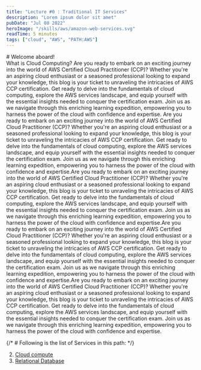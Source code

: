 ```yaml
---
title: "Lecture #0 : Traditional IT Services"
description: "Lorem ipsum dolor sit amet"
pubDate: "Jul 08 2022"
heroImage: "/skills/aws/amazon-web-services.svg"
readTime: 5 minutes
tags: ["cloud", "AWS", "PATH:AWS"]
---
```



<div>
# Welcome aboard!

<br />
<div class="">
	<Question href="cloud">What is Cloud Computing?</Question>
	<span>
		Are you ready to embark on an exciting journey into the world of AWS
		Certified Cloud Practitioner (CCP)? Whether you're an aspiring cloud
		enthusiast or a seasoned professional looking to expand your knowledge, this
		blog is your ticket to unraveling the intricacies of AWS CCP certification.
		Get ready to delve into the fundamentals of cloud computing, explore the AWS
		services landscape, and equip yourself with the essential insights needed to
		conquer the certification exam. Join us as we navigate through this
		enriching learning expedition, empowering you to harness the power of the
		cloud with confidence and expertise.
	</span>
	Are you ready to embark on an exciting journey into the world of AWS
		Certified Cloud Practitioner (CCP)? Whether you're an aspiring cloud
		enthusiast or a seasoned professional looking to expand your knowledge, this
		blog is your ticket to unraveling the intricacies of AWS CCP certification.
		Get ready to delve into the fundamentals of cloud computing, explore the AWS
		services landscape, and equip yourself with the essential insights needed to
		conquer the certification exam. Join us as we navigate through this
		enriching learning expedition, empowering you to harness the power of the
		cloud with confidence and expertise.Are you ready to embark on an exciting journey into the world of AWS
		Certified Cloud Practitioner (CCP)? Whether you're an aspiring cloud
		enthusiast or a seasoned professional looking to expand your knowledge, this
		blog is your ticket to unraveling the intricacies of AWS CCP certification.
		Get ready to delve into the fundamentals of cloud computing, explore the AWS
		services landscape, and equip yourself with the essential insights needed to
		conquer the certification exam. Join us as we navigate through this
		enriching learning expedition, empowering you to harness the power of the
		cloud with confidence and expertise.Are you ready to embark on an exciting journey into the world of AWS
		Certified Cloud Practitioner (CCP)? Whether you're an aspiring cloud
		enthusiast or a seasoned professional looking to expand your knowledge, this
		blog is your ticket to unraveling the intricacies of AWS CCP certification.
		Get ready to delve into the fundamentals of cloud computing, explore the AWS
		services landscape, and equip yourself with the essential insights needed to
		conquer the certification exam. Join us as we navigate through this
		enriching learning expedition, empowering you to harness the power of the
		cloud with confidence and expertise.Are you ready to embark on an exciting journey into the world of AWS
		Certified Cloud Practitioner (CCP)? Whether you're an aspiring cloud
		enthusiast or a seasoned professional looking to expand your knowledge, this
		blog is your ticket to unraveling the intricacies of AWS CCP certification.
		Get ready to delve into the fundamentals of cloud computing, explore the AWS
		services landscape, and equip yourself with the essential insights needed to
		conquer the certification exam. Join us as we navigate through this
		enriching learning expedition, empowering you to harness the power of the
		cloud with confidence and expertise.
</div>

{/* # Following is the list of Services in this path: */}

2. <a href="/blog/cloud/aws-elastic-cloud-compute/">Cloud compute</a>
3. <a href="/blog/cloud/aws-relational-database-service/">
   	Relational Database
   </a>

</div>
